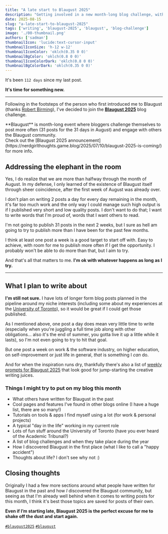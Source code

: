 ```yaml
---
title: "A late start to Blaugust 2025"
description: "Getting involved in a new month-long blog challenge, with only half the month to go."
date: 2025-08-15
slug: "a-late-start-to-blaugust-2025"
tags: ['writing', 'blaugust-2025', 'blaugust', 'blog-challenge']
image: './00-thumbnail.png'
authors: ['sadman']
thumbnailIcon: 'lucide:text-cursor-input'
thumbnailIconSize: 'h-12 w-12'
thumbnailIconColor: 'oklch(0.35 0 0)'
thumbnailBgColor: 'oklch(0.8 0 0)'
thumbnailIconColorDark: 'oklch(0.8 0 0)'
thumbnailBgColorDark: 'oklch(0.35 0 0)'
---
```



It's been `112 days` since my last post. 

**It's time for something new.**

---

Following in the footsteps of the person who first introduced me to Blaugust (thanks [Robert Birming](https://birming.com/2025/08/02/blaugust-with-photos-and-music/)), I've decided to join the [**Blaugust 2025**](https://nerdgirlthoughts.game.blog/2025/07/10/blaugust-2025-is-coming/) blog challenge. 

<Callout2 title="What is Blaugust?" variant="note" defaultOpen={true}>
  **Blaugust** is month-long event where bloggers challenge themselves to post more often (31 posts for the 31 days in August) and engage with others the Blaugust community.
  <br/>
  Check out the [Blaugust 2025 announcement](https://nerdgirlthoughts.game.blog/2025/07/10/blaugust-2025-is-coming/) for more info.
</Callout2>

## Addressing the elephant in the room

Yes, I do realize that we are more than halfway through the month of August. In my defense, I only learned of the existence of Blaugust itself through sheer coincidence, after the first week of August was already over.

I don't plan on writing 2 posts a day for every day remaining in the month, it's far too much work and the only way I could manage such high output is if I published very short and low quality posts. I don't want to do that; I want to write words that I'm proud of, words that I want others to read.

I'm not going to publish 31 posts in the next 2 weeks, but I sure as hell am going to try to publish more than I have been for the past few months. 

I think at least one post a week is a good target to start off with. Easy to achieve, with room for me to publish more often if I get the opportunity. I probably won't be able to do more than that, but I aim to try. 

And that's all that matters to me. **I'm ok with whatever happens as long as I try.**

---

## What I plan to write about

**I'm still not sure.** I have lots of longer form blog posts planned in the pipeline around my niche interests (including some about my experiences at the [University of Toronto](https://sadman.ca/tags/UofT)), so it would be great if I could get those published.

As I mentioned above, one post a day does mean very little time to write (especially when you're juggling a full time job along with other obligations... also it's the end of summer, you gotta live it up a little while it lasts), so I'm not even going to try to hit that goal. 

But one post a week on work & the software industry, on higher education, on self-improvement or just life in general, *that* is something I *can* do.

And for when the inspiration runs dry, thankfully there's also a list of [weekly prompts for Blaugust 2025](https://nerdgirlthoughts.game.blog/2025/07/25/blaugust-2025-calendar-weekly-prompts) that look good for jump-starting the creative writing juices.

### Things I might try to put on my blog this month

- What others have written for Blaugust in the past
- Cool pages and features I've found in other blogs online (I have a huge list, there are so many!)
- Tutorials on tools & apps I find myself using a lot (for work & personal projects)
- A typical "day in the life" working in my current role
- Lots of fun stuff around the University of Toronto (have you ever heard of the Academic Tribunal?)
- A list of blog challenges and when they take place during the year
- How I discovered Blaugust in the first place (what I like to call a "happy accident")
- Thoughts about life? I don't see why not :)

## Closing thoughts

Originally I had a few more sections around what people have written for Blaugust in the past and how *I* discovered the Blaugust community, but seeing as that I'm already well behind when it comes to writing posts for this month, I think it's best those topics are saved for posts of their own.

**Even if I’m starting late, Blaugust 2025 is the perfect excuse for me to shake off the dust and start again.**

[`#blaugust2025`](https://bsky.app/hashtag/blaugust2025) [`#blaugust`](https://bsky.app/hashtag/blaugust)
